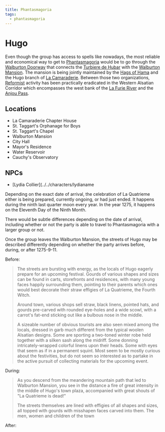 ```yaml
---
title: Phantasmagoria
tags:
  - phantasmagoria
---
```



# Hugo

Even though the group has access to spells like <Spell name="teleport" /> nowadays, the most reliable and economical way to get to [Phantasmagoria](../../events/phantasmagoria.mdx) would be to go through the [Walburton Doorway](../../items/twin-door-of-instantaneous-travel.mdx#walburton-doorway) that connects the [Turbiere de Hubar](../../locations/turbiere-de-hubar.mdx) with the [Walburton Mansion](../../locations/walburton-mansion.mdx). The mansion is being jointly maintained by the [Hags of Hama](../../organizations/hags-of-hama.mdx) and the Hugo branch of [La Camaraderie](../../organizations/la-camaraderie.mdx). Between those two organizations, [Reformist](../../organizations/reformed-church-of-the-divine-masochist.mdx) activity has been practically eradicated in the Western Alsatian Corridor which encompasses the west bank of the [La Furie River](../../locations/la-furie-river.mdx) and the [Anjou Pass](../../locations/anjou-pass.mdx).

## Locations
 - La Camaraderie Chapter House
 - St. Taggart's Orphanage for Boys
 - St. Taggart's Chapel
 - Walburton Mansion
 - City Hall
 - Mayor's Residence
 - Water Reservoir
 - Cauchy's Observatory

## NPCs
 - [Lydia Collier](../../characters/lydianame

Depending on the exact date of arrival, the celebration of La Quatrieme either is being prepared, currently ongoing, or had just ended. It happens during the ninth last quarter moon every year. In the year 1275, it happens on the Eleventh Day of the Ninth Month.

There would be subtle differences depending on the date of arrival, including whether or not the party is able to travel to Phantasmagoria with a larger group or not. 

Once the group leaves the Walburton Mansion, the streets of Hugo may be described differently depending on whether the party arrives before, during, or after 1275-9-11. 

Before:
  
> The streets are bursting with energy, as the locals of Hugo eagerly prepare for an upcoming festival. Gourds of various
> shapes and sizes can be found in carts, storefronts and residences, with many young faces happily surrounding them, 
> pointing to their parents which ones would best decorate their straw effigies of La Quatrieme, the Fourth Witch.
>
> Around town, various shops sell straw, black linens, pointed hats, and gourds pre-carved with rounded eye-holes and a
> wide scowl, with a carrot's fat-end sticking out like a bulbous nose in the middle.
>
> A sizeable number of obvious tourists are also seen mixed among the locals, dressed in garb much different from the
> typical woolen Alsatian designs. Some are sporting a two-toned winter robe held together with a silken sash along the 
> midriff. Some donning intricately-wrapped colorful linens upon their heads. Some with eyes that seem as if in a 
> permanent squint. Most seem to be mostly curious about the festivities, but do not seem so interested as to partake
> in the active pursuit of collecting materials for the upcoming event.

During:
> As you descend from the meandering mountain path that led to Walburton Mansion, you see in the distance a fire of great 
> intensity in the middle of Hugo's town plaza, accompanied with great shouts of "La Quatrieme is dead!"
>
> The streets themselves are lined with effigies of all shapes and sizes, all topped with gourds with misshapen faces
> carved into them. The men, women and children of the town 

After:
  